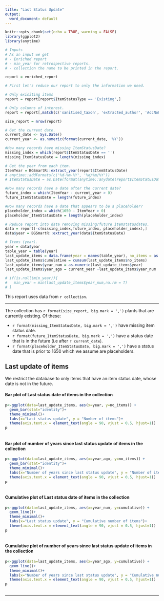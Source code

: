 ```yaml
---
title: "Last Status Update"
output:
  word_document: default
---
```


```r
knitr::opts_chunk$set(echo = TRUE, warning = FALSE)
library(ggplot2)
library(anytime)
```

```r
# Inputs
# As an input we get 
# - Enriched report
# - min_year for retrospective reports.
# - collection the name to be printed in the report.

report = enriched_report
```

```r
# First let's reduce our report to only the information we need.

# Only exisiting items
report = report[report$ItemStatusType == 'Existing',]

# Only columns of interest.
report = report[,match(c('sanitised_taxon', 'extracted_author', 'AccNoFull', 'ItemAccNoFull', 'ItemStatusDate', 'ItemType'), names(report))]

size_report = nrow(report)

# Get the current date. 
current_date <- Sys.Date()
current_year <- as.numeric(format(current_date, '%Y'))

#How many records have missing ItemStatusDate?
missing_index = which(report$ItemStatusDate == '')
missing_ItemStatusDate = length(missing_index)

# Get the year from each item.
ItemYear = BGSmartR::extract_year(report$ItemStatusDate)
# anytime::addFormats(c('%d-%m-%Y', '%d/%m/%Y'))
# ItemStatusDate = as.Date(format(anytime::anydate(report$ItemStatusDate), "%Y-%m-%d"))

#How many records have a date after the current date?
future_index = which(ItemYear - current_year > 0)
future_ItemStatusDate = length(future_index)

#How many records have a date that appears to be a placeholder?
placeholder_index = which(1650 - ItemYear > 0)
placeholder_ItemStatusDate = length(placeholder_index)

# Reduce report into data removing missing/future itemstatusdates. 
data = report[-c(missing_index,future_index, placeholder_index),]
data$year = BGSmartR::extract_year(data$ItemStatusDate)

# Items (year).
year = data$year
table_year = table(year)
last_update_items = data.frame(year = names(table_year), no_items = as.numeric(table_year))
last_update_items$cumulative = cumsum(last_update_items$no_items)
last_update_items$year_num = as.numeric(last_update_items$year)
last_update_items$year_ago = current_year -last_update_items$year_num

# if(is.null(min_year)){
#   min_year = min(last_update_items$year_num,na.rm = T)
# }
```

This report uses data from `r collection`.

***

The collection has `r format(size_report, big.mark = ',')` plants that are currently existing. Of these:

- `r format(missing_ItemStatusDate, big.mark = ',')` have missing item status date.
- `r format(future_ItemStatusDate, big.mark = ',')` have a status date that is in the future (i.e after `r current_date`).
- `r format(placeholder_ItemStatusDate, big.mark = ',')` have a status date that is prior to 1650 which we assume are placeholders.

## Last update of items

We restrict the database to only items that have an item status date, whose date is not in the future. 

#### Bar plot of Last status date of items in the collection

```r
p<-ggplot(data=last_update_items, aes(x=year, y=no_items)) +
  geom_bar(stat="identity")+
  theme_minimal()+
  labs(x="Last status update", y = "Number of items")+
  theme(axis.text.x = element_text(angle = 90, vjust = 0.5, hjust=1))
p
   
```

#### Bar plot of number of years since last status update of items in the collection

```r
p<-ggplot(data=last_update_items, aes(x=year_ago, y=no_items)) +
  geom_bar(stat="identity")+
  theme_minimal()+
  labs(x="Number of years since last status update", y = "Number of items")+
  theme(axis.text.x = element_text(angle = 90, vjust = 0.5, hjust=1))
p
   
```

#### Cumulative plot of Last status date of items in the collection

```r
p<-ggplot(data=last_update_items, aes(x=year_num, y=cumulative)) +
  geom_line()+
  theme_minimal()+
  labs(x="Last status update", y = "Cumulative number of items")+
  theme(axis.text.x = element_text(angle = 90, vjust = 0.5, hjust=1))
p
   
```

#### Cumulative plot of number of years since last status update of items in the collection

```r
p<-ggplot(data=last_update_items, aes(x=year_ago, y=cumulative)) +
  geom_line()+
  theme_minimal()+
  labs(x="Number of years since last status update", y = "Cumulative number of items")+
  theme(axis.text.x = element_text(angle = 90, vjust = 0.5, hjust=1))
p
   
```

***
